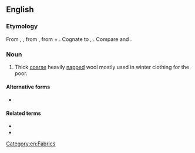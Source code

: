 ==English==
{{wikipedia}}

===Etymology===
From {{inh|en|enm|wadmal}}, {{m|enm|wadmol}}, from {{der|en|non|váðmál|t=woolen stuff}}, from {{m|non|váð|t=cloth}} + {{m|non|mál|t=measure}}. Cognate to {{cog|da|vadmel}}, {{cog|is|vaðmál}}. Compare {{m|en|wad|t=a small mass}} and {{m|en|woodmeil}}.

===Noun===
{{en-noun|~}}

# Thick [[coarse]] heavily [[napped]] wool mostly used in winter clothing for the poor.

====Alternative forms====
* {{alter|en|wadmaal|wadmeal|wadmel|wadmell|wadmol|wadmoll}}

====Related terms====
* {{l|en|wad}}
* {{l|en|weed|t=garment}}

[[Category:en:Fabrics]]